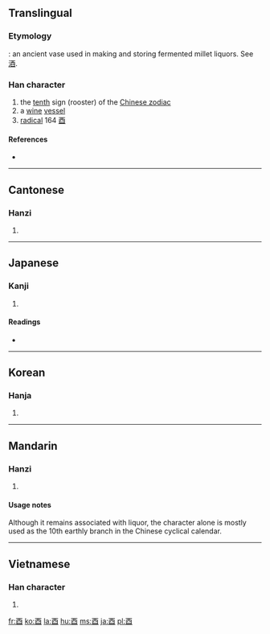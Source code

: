 <!--{{also|丣}}-->
{{also|西}}
==Translingual==

===Etymology===
{{liushu|p}}: an ancient vase used in making and storing fermented millet liquors. See [[酒]].

{{Han etyl}}

===Han character===
{{Han char|rn=164|rad=酉|as=00|sn=7|four=1060<sub>0</sub>|canj=一金田一 (MCWM)}}

# the [[tenth]] sign (rooster) of the [[Wikipedia:Chinese zodiac|Chinese zodiac]]
# a [[wine]] [[vessel]]
# [[radical]] 164 [[Index:Chinese radical/酉|酉]]

====References====
* {{Han ref|kx=1280.020|dkj=39763|dj=1778.360|hdz=63572.010|uh=9149|ud=37193|bh=A8BB|bd=43195}}

----

==Cantonese==

===Hanzi===
{{yue-hanzi|jyut=|y=[[yau5]]}}

# {{defn|Cantonese|sort=酉00}}

----

==Japanese==

===Kanji===
{{ja-kanji|rs=酉00}}

# {{defn|Japanese}}

====Readings====
* {{ja-readings|on=[[ゆう]] (yū)|kun=[[とり]] (tori), [[みのる]] (minoru)}}

----

==Korean==

===Hanja===
{{ko-hanja|hangeul=유|eumhun=|rv=yu|mr=yu|y=yu}}

# {{defn|Korean|sort=酉00}}

----

==Mandarin==

===Hanzi===
{{cmn-hanzi|pin=[[yǒu]] ([[you3]]), [[dīng]] ([[ding1]])|wg=[[yu3|yu<sup>3</sup>]], [[ting1|ting<sup>1</sup>]]}}

# {{defn|Mandarin|sort=酉00}}

====Usage notes====
Although it remains associated with liquor, the character alone is mostly used as the 10th earthly branch in the Chinese cyclical calendar.

----

==Vietnamese==

===Han character===
{{vi-hantu|[[dậu]], [[dấu]], [[giấu]], [[giậu]]|rs=酉00}}

# {{defn|Vietnamese|sort=酉00}}

[[fr:酉]]
[[ko:酉]]
[[la:酉]]
[[hu:酉]]
[[ms:酉]]
[[ja:酉]]
[[pl:酉]]
